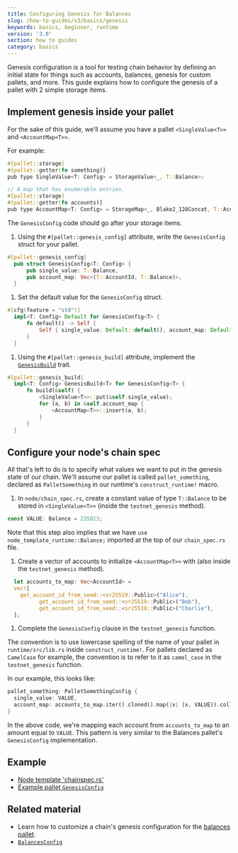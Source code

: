 ```yaml
---
title: Configuring Genesis for Balances
slug: /how-to-guides/v3/basics/genesis
keywords: basics, beginner, runtime
version: '3.0'
section: how to guides
category: basics
---
```


Genesis configuration is a tool for testing chain behavior by defining an initial state for things such as accounts, balances, genesis for custom pallets, and more. 
This guide explains how to configure the genesis of a pallet with 2 simple storage items. 

## Implement genesis inside your pallet 
For the sake of this guide, we'll assume you have a pallet `<SingleValue<T>>` and `<AccountMap<T>>`.

For example:

```rust
#[pallet::storage]
#[pallet::getter(fn something)]
pub type SingleValue<T: Config> = StorageValue<_, T::Balance>;

// A map that has enumerable entries.
#[pallet::storage]
#[pallet::getter(fn accounts)]
pub type AccountMap<T: Config> = StorageMap<_, Blake2_128Concat, T::AccountId, T::Balance>;
```

The `GenesisConfig` code should go after your storage items.

1. Using the `#[pallet::genesis_config]` attribute, write the `GenesisConfig` struct for your pallet. 
  
  ```rust
  #[pallet::genesis_config]
	pub struct GenesisConfig<T: Config> {
		pub single_value: T::Balance,
		pub account_map: Vec<(T::AccountId, T::Balance)>,
	}
  ```

1. Set the default value for the `GenesisConfig` struct.

  ```rust
  #[cfg(feature = "std")]
	impl<T: Config> Default for GenesisConfig<T> {
		fn default() -> Self {
			Self { single_value: Default::default(), account_map: Default::default() }
		}
	}
  ```

1. Using the `#[pallet::genesis_build]` attribute, implement the [`GenesisBuild`](/rustdocs/latest/frame_support/traits/trait.GenesisBuild.html) trait.

  ```rust
  #[pallet::genesis_build]
	impl<T: Config> GenesisBuild<T> for GenesisConfig<T> {
		fn build(&self) {
			<SingleValue<T>>::put(&self.single_value);
			for (a, b) in &self.account_map {
				<AccountMap<T>>::insert(a, b);
			}
		}
	}
  ```

## Configure your node's chain spec

All that's left to do is to specify what values we want to put in the genesis state of our chain.
We'll assume our pallet is called `pallet_something`, declared as `PalletSomething` in our runtime's `construct_runtime!` macro.

1. In `node/chain_spec.rs`, create a constant value of type `T::Balance` to be stored in `<SingleValue<T>>` (inside the `testnet_genesis` method).

  ```rust
  const VALUE: Balance = 235813;
  ```
  Note that this step also implies that we have `use node_template_runtime::Balance;` imported at the top of our `chain_spec.rs` file.

1. Create a vector of accounts to initialize `<AccountMap<T>>` with (also inside the `testnet_genesis` method).

  ```rust
	let accounts_to_map: Vec<AccountId> = 
    vec![
      get_account_id_from_seed::<sr25519::Public>("Alice"),
			get_account_id_from_seed::<sr25519::Public>("Bob"),
			get_account_id_from_seed::<sr25519::Public>("Charlie"),  
    ];
  ```

1. Complete the `GenesisConfig` clause in the `testnet_genesis` function.

 The convention is to use lowercase spelling of the name of your pallet in `runtime/src/lib.rs` inside `construct_runtime!`.
 For pallets declared as `CamelCase` for example, the convention is to refer to it as `camel_case` in the `testnet_genesis` function.

  In our example, this looks like:

  ```rust
  pallet_something: PalletSomethingConfig {
    single_value: VALUE,
    account_map: accounts_to_map.iter().cloned().map(|x| (x, VALUE)).collect(),
  }
  ```

In the above code, we're mapping each account from `accounts_to_map` to an amount equal to `VALUE`.
This pattern is very similar to the Balances pallet's `GenesisConfig` implementation. 

## Example

- [Node template 'chainspec.rs'][node-template-chainspec]
- [Example pallet `GenesisConfig`](/rustdocs/latest/src/pallet_example/lib.rs.html#607)

## Related material

  - Learn how to customize a chain's genesis configuration for the [balances pallet](/rustdocs/latest/pallet_balances/index.html).
  - [`BalancesConfig`][balances-config-rustdocs]

[balances-config-rustdocs]: /rustdocs/latest/node_template_runtime/type.BalancesConfig.html
[genesis-config-rustdocs]: /rustdocs/latest/pallet_balances/struct.GenesisConfig.html
[node-template-chainspec]: https://github.com/substrate-developer-hub/substrate-node-template/blob/master/node/src/chain_spec.rs#L142-L144
